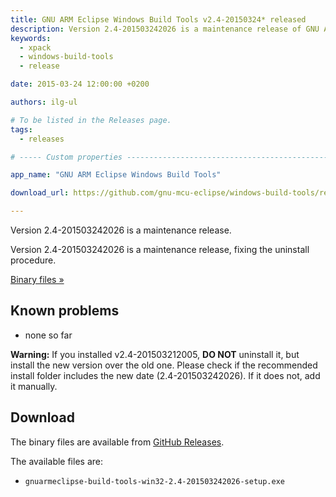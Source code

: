 ```yaml
---
title: GNU ARM Eclipse Windows Build Tools v2.4-20150324* released
description: Version 2.4-201503242026 is a maintenance release of GNU ARM Eclipse Windows Build Tools.
keywords:
  - xpack
  - windows-build-tools
  - release

date: 2015-03-24 12:00:00 +0200

authors: ilg-ul

# To be listed in the Releases page.
tags:
  - releases

# ----- Custom properties -----------------------------------------------------

app_name: "GNU ARM Eclipse Windows Build Tools"

download_url: https://github.com/gnu-mcu-eclipse/windows-build-tools/releases/tag/v2.4b

---
```


<head><title>{frontMatter.title}</title></head>

Version 2.4-201503242026 is a maintenance release.

<!-- truncate -->

Version 2.4-201503242026 is a maintenance release, fixing the uninstall procedure.

<!-- truncate -->

<p><a href={frontMatter.download_url}>Binary files »</a></p>

## Known problems

* none so far

**Warning:** If you installed v2.4-201503212005, **DO NOT** uninstall it, but install the new version over the old one. Please check if the recommended install folder includes the new date (2.4-201503242026). If it does not, add it manually.

## Download

The binary files are available from <a href={frontMatter.download_url}>GitHub Releases</a>.

The available files are:

* `gnuarmeclipse-build-tools-win32-2.4-201503242026-setup.exe`
